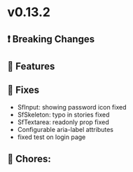 
<Meta title="Releases/v0.13.x - Latest/v0.13.3 - Latest/Change log" />

# v0.13.2

## ❗ Breaking Changes


## 🚀 Features

## 🐛 Fixes

- SfInput: showing password icon fixed
- SfSkeleton: typo in stories fixed
- SfTextarea: readonly prop fixed
- Configurable aria-label attributes
- fixed test on login page 

## 🧹 Chores:
